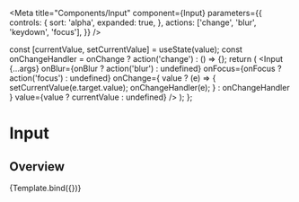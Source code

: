 


<Meta
  title="Components/Input"
  component={Input}
  parameters={{
    controls: {
      sort: 'alpha',
      expanded: true,
    },
    actions: ['change', 'blur', 'keydown', 'focus'],
  }}
/>

  const [currentValue, setCurrentValue] = useState(value);
  const onChangeHandler = onChange ? action('change') : () => {};
  return (
    <Box w="100%" maxW="250px">
      <Input
        {...args}
        onBlur={onBlur ? action('blur') : undefined}
        onFocus={onFocus ? action('focus') : undefined}
        onChange={
          value
            ? (e) => {
                setCurrentValue(e.target.value);
                onChangeHandler(e);
              }
            : onChangeHandler
        }
        value={value ? currentValue : undefined}
      />
    </Box>
  );
};

# Input

## Overview

<Canvas>
  <Story
    name="Overview"
    args={{
      placeholder: 'Placeholder',
      isDisabled: false,
      isInvalid: false,
      size: 'lg',
      onChange: true,
      onFocus: false,
      onBlur: false,
    }}
    argTypes={{
      value: {
        defaultValue: null,
        control: { type: 'text', placeholder: 'xxxxxx' },
        type: { name: 'string', required: false },
        description: 'use value prop when you want controlled input',
      },
      size: {
        options: ['md', 'lg'],
        control: { type: 'radio' },
      },
    }}
  >
    {Template.bind({})}
  </Story>
</Canvas>
